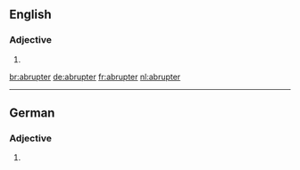 ==English==

===Adjective===
{{head|en|adjective comparative form}}

# {{en-comparative of|abrupt}}

[[br:abrupter]]
[[de:abrupter]]
[[fr:abrupter]]
[[nl:abrupter]]

----
==German==

===Adjective===
{{head|de|adjective form}}

# {{comparative of|abrupt|lang=de}}
{{rfc-auto}}